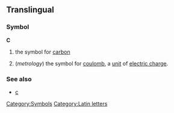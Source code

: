 ==Translingual==
===Symbol===
'''C'''
#{{chemistry}} the symbol for [[carbon]]
#(''metrology'') the symbol for [[coulomb]], a [[unit]] of [[electric charge]].

===See also===
*[[c]]
[[Category:Symbols]]
[[Category:Latin letters]]